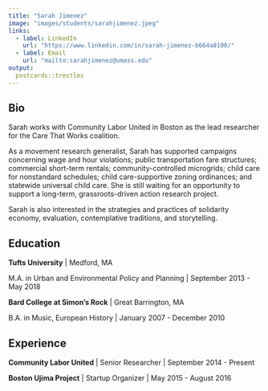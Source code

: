 ```yaml
---
title: "Sarah Jimenez"
image: "images/students/sarahjimenez.jpeg"
links:
  - label: LinkedIn
    url: "https://www.linkedin.com/in/sarah-jimenez-b664a8100/"
  - label: Email
    url: "mailto:sarahjimenez@umass.edu"
output:
  postcards::trestles
---
```

 
## Bio

Sarah works with Community Labor United in Boston as the lead researcher for the Care That Works coalition.

As a movement research generalist, Sarah has supported campaigns concerning wage and hour violations; public transportation fare structures; commercial short-term rentals; community-controlled microgrids; child care for nonstandard schedules; child care-supportive zoning ordinances; and statewide universal child care. She is still waiting for an opportunity to support a long-term, grassroots-driven action research project. 

Sarah is also interested in the strategies and practices of solidarity economy, evaluation, contemplative traditions, and storytelling.

## Education

**Tufts University** | Medford, MA

M.A. in Urban and Environmental Policy and Planning | September 2013 - May 2018

**Bard College at Simon's Rock** | Great Barrington, MA

B.A. in Music, European History  | January 2007 - December 2010

## Experience

**Community Labor United** | Senior Researcher | September 2014 - Present

**Boston Ujima Project** | Startup Organizer | May 2015 - August 2016
